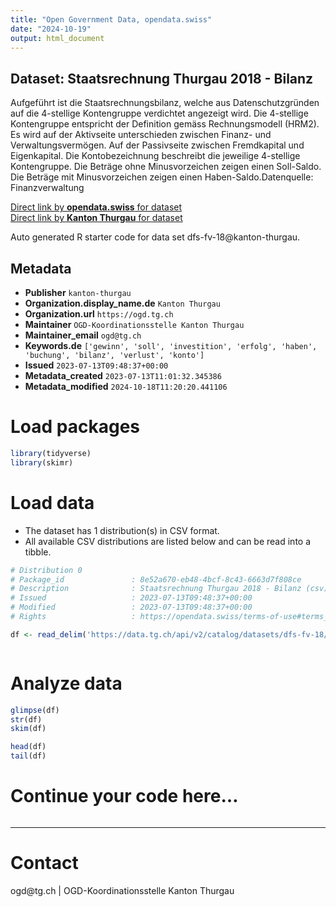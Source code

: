 ```yaml
---
title: "Open Government Data, opendata.swiss"
date: "2024-10-19"
output: html_document
---
```


## Dataset: Staatsrechnung Thurgau 2018 - Bilanz

Aufgeführt ist die Staatsrechnungsbilanz, welche aus Datenschutzgründen auf die 4-stellige Kontengruppe verdichtet angezeigt wird. Die 4-stellige Kontengruppe entspricht der Definition gemäss Rechnungsmodell (HRM2). Es wird auf der Aktivseite unterschieden zwischen Finanz- und Verwaltungsvermögen. Auf der Passivseite zwischen Fremdkapital und Eigenkapital. Die Kontobezeichnung beschreibt die jeweilige 4-stellige Kontengruppe. Die Beträge ohne Minusvorzeichen zeigen einen Soll-Saldo. Die Beträge mit Minusvorzeichen zeigen einen Haben-Saldo.Datenquelle: Finanzverwaltung

[Direct link by **opendata.swiss** for dataset](https://opendata.swiss/de/dataset/staatsrechnung-thurgau-2018-bilanz)<br>
[Direct link by **Kanton Thurgau** for dataset](https://data.tg.ch/explore/dataset/dfs-fv-18/)

Auto generated R starter code for data set dfs-fv-18@kanton-thurgau.

## Metadata

- **Publisher** `kanton-thurgau`
- **Organization.display_name.de** `Kanton Thurgau`
- **Organization.url** `https://ogd.tg.ch`
- **Maintainer** `OGD-Koordinationsstelle Kanton Thurgau`
- **Maintainer_email** `ogd@tg.ch`
- **Keywords.de** `['gewinn', 'soll', 'investition', 'erfolg', 'haben', 'buchung', 'bilanz', 'verlust', 'konto']`
- **Issued** `2023-07-13T09:48:37+00:00`
- **Metadata_created** `2023-07-13T11:01:32.345386`
- **Metadata_modified** `2024-10-18T11:20:20.441106`


# Load packages

```r

library(tidyverse)
library(skimr)

```

# Load data

-   The dataset has 1 distribution(s) in CSV format.
-   All available CSV distributions are listed below and can be read into a tibble.

```r

# Distribution 0
# Package_id               : 8e52a670-eb48-4bcf-8c43-6663d7f808ce
# Description              : Staatsrechnung Thurgau 2018 - Bilanz (csv)
# Issued                   : 2023-07-13T09:48:37+00:00
# Modified                 : 2023-07-13T09:48:37+00:00
# Rights                   : https://opendata.swiss/terms-of-use#terms_by

df <- read_delim('https://data.tg.ch/api/v2/catalog/datasets/dfs-fv-18/exports/csv?use_labels=true')



```

# Analyze data

```r

glimpse(df)
str(df)
skim(df)

head(df)
tail(df)

```

# Continue your code here...

```r

```

------------------------------------------------------------------------

# Contact

ogd@tg.ch | OGD-Koordinationsstelle Kanton Thurgau
